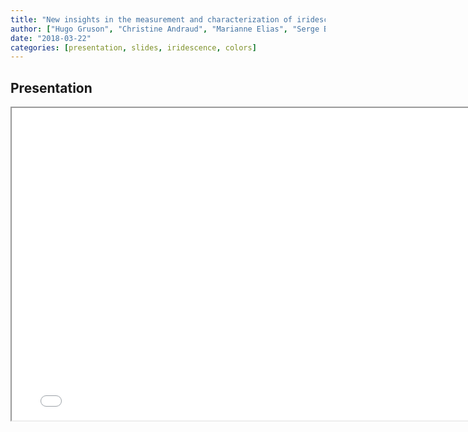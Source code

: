 ```yaml
---
title: "New insights in the measurement and characterization of iridescent colours"
author: ["Hugo Gruson", "Christine Andraud", "Marianne Elias", "Serge Berthier", "Claire Doutrelant", "Doris Gomez"]
date: "2018-03-22"
categories: [presentation, slides, iridescence, colors]
---
```


## Presentation

```{=html}
<iframe width="780" height="500" src="diapo_YNHM.pdf" title="New insights in the measurement and characterization of iridescent colours"></iframe>
```